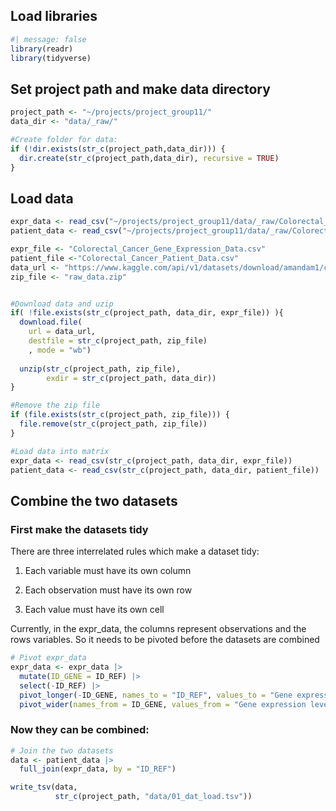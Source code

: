 ## Load libraries

```r
#| message: false
library(readr)
library(tidyverse)
```

## Set project path and make data directory

```r
project_path <- "~/projects/project_group11/"
data_dir <- "data/_raw/"

#Create folder for data:
if (!dir.exists(str_c(project_path,data_dir))) {
  dir.create(str_c(project_path,data_dir), recursive = TRUE)
}
```

## Load data

```r
expr_data <- read_csv("~/projects/project_group11/data/_raw/Colorectal_Cancer_Gene_Expression_Data.csv")
patient_data <- read_csv("~/projects/project_group11/data/_raw/Colorectal_Cancer_Patient_Data.csv")

expr_file <- "Colorectal_Cancer_Gene_Expression_Data.csv"
patient_file <-"Colorectal_Cancer_Patient_Data.csv"
data_url <- "https://www.kaggle.com/api/v1/datasets/download/amandam1/colorectal-cancer-patients"
zip_file <- "raw_data.zip"


#Download data and uzip
if( !file.exists(str_c(project_path, data_dir, expr_file)) ){
  download.file(
    url = data_url,
    destfile = str_c(project_path, zip_file)
    , mode = "wb")
  
  unzip(str_c(project_path, zip_file),
        exdir = str_c(project_path, data_dir))
}

#Remove the zip file
if (file.exists(str_c(project_path, zip_file))) {
  file.remove(str_c(project_path, zip_file))
}

#Load data into matrix
expr_data <- read_csv(str_c(project_path, data_dir, expr_file))
patient_data <- read_csv(str_c(project_path, data_dir, patient_file))
```

## Combine the two datasets

### First make the datasets tidy

There are three interrelated rules which make a dataset tidy:

1.  Each variable must have its own column

2.  Each observation must have its own row

3.  Each value must have its own cell

Currently, in the expr_data, the columns represent observations and the rows variables. So it needs to be pivoted before the datasets are combined

```r
# Pivot expr_data
expr_data <- expr_data |>
  mutate(ID_GENE = ID_REF) |> 
  select(-ID_REF) |> 
  pivot_longer(-ID_GENE, names_to = "ID_REF", values_to = "Gene expression level") |> 
  pivot_wider(names_from = ID_GENE, values_from = "Gene expression level") 
```

### Now they can be combined:

```r
# Join the two datasets
data <- patient_data |>
  full_join(expr_data, by = "ID_REF")

write_tsv(data, 
          str_c(project_path, "data/01_dat_load.tsv"))
```
